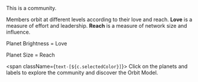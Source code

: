 
<div className="text-xl font-bold">This is a community.</div>

Members orbit at different levels according to their love and
reach. **Love** is a measure of effort and leadership.
**Reach** is a measure of network size and influence.

<div className="flex flex-col">
Planet Brightness = Love

Planet Size = Reach

</div>

<span className={`text-[${c.selectedColor}]`}>
  Click on the planets and labels to explore the community and discover the
  Orbit Model.
</span>

